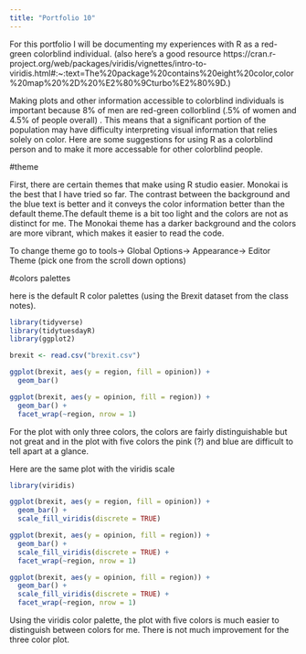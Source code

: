 ```yaml
---
title: "Portfolio 10"
---
```


For this portfolio I will be documenting my experiences with R as a red-green colorblind individual. (also here's a good resource https://cran.r-project.org/web/packages/viridis/vignettes/intro-to-viridis.html#:~:text=The%20package%20contains%20eight%20color,color%20map%20%2D%20%E2%80%9Cturbo%E2%80%9D.)

Making plots and other information accessible to colorblind individuals is important because 8% of men are red-green collorblind (.5% of women and 4.5% of people overall) . This means that a significant portion of the population may have difficulty interpreting visual information that relies solely on color. Here are some suggestions for using R as a colorblind person and to make it more accessable for other colorblind people.

#theme

First, there are certain themes that make using R studio easier. Monokai is the best that I have tried so far. The contrast between the background and the blue text is better and it conveys the color information better than the default theme.The default theme is a bit too light and the colors are not as distinct for me. The Monokai theme has a darker background and the colors are more vibrant, which makes it easier to read the code.

To change theme go to tools-> Global Options-> Appearance-> Editor Theme (pick one from the scroll down options)

#colors palettes

here is the default R color palettes (using the Brexit dataset from the class notes).
```r
library(tidyverse)
library(tidytuesdayR)
library(ggplot2)

brexit <- read.csv("brexit.csv")

ggplot(brexit, aes(y = region, fill = opinion)) +
  geom_bar()

ggplot(brexit, aes(y = opinion, fill = region)) +
  geom_bar() +
  facet_wrap(~region, nrow = 1)
```

For the plot with only three colors, the colors are fairly distinguishable but not great and in the plot with five colors the pink (?) and blue are difficult to tell apart at a glance. 

Here are the same plot with the viridis scale
```r
library(viridis)

ggplot(brexit, aes(y = region, fill = opinion)) +
  geom_bar() +
  scale_fill_viridis(discrete = TRUE)

ggplot(brexit, aes(y = opinion, fill = region)) +
  geom_bar() +
  scale_fill_viridis(discrete = TRUE) +
  facet_wrap(~region, nrow = 1)

ggplot(brexit, aes(y = opinion, fill = region)) +
  geom_bar() +
  scale_fill_viridis(discrete = TRUE) +
  facet_wrap(~region, nrow = 1)
```

Using the viridis color palette, the plot with five colors is much easier to distinguish between colors for me. There is not much improvement for the three color plot. 

